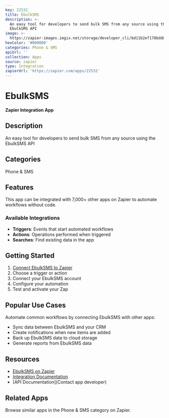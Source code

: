 ```yaml
---
key: 22532
title: EbulkSMS
description: >-
  An easy tool for developers to send bulk SMS from any source using the
  EbulkSMS API
image: >-
  https://zapier-images.imgix.net/storage/developer_cli/bd11b2ef178bdd823a48776ecccd92ee.png?auto=format%2Ccompress&ixlib=python-3.0.0&q=50
hexColor: '#000000'
categories: Phone & SMS
apiUrl: ''
collection: Apps
source: zapier
type: Integration
zapierUrl: 'https://zapier.com/apps/22532'
---
```

# EbulkSMS

**Zapier Integration App**

## Description

An easy tool for developers to send bulk SMS from any source using the EbulkSMS API

## Categories

Phone & SMS

## Features

This app can be integrated with 7,000+ other apps on Zapier to automate workflows without code.

### Available Integrations

- **Triggers**: Events that start automated workflows
- **Actions**: Operations performed when triggered
- **Searches**: Find existing data in the app

## Getting Started

1. [Connect EbulkSMS to Zapier](https://zapier.com/apps/22532)
2. Choose a trigger or action
3. Connect your EbulkSMS account
4. Configure your automation
5. Test and activate your Zap

## Popular Use Cases

Automate common workflows by connecting EbulkSMS with other apps:

- Sync data between EbulkSMS and your CRM
- Create notifications when new items are added
- Back up EbulkSMS data to cloud storage
- Generate reports from EbulkSMS data

## Resources

- [EbulkSMS on Zapier](https://zapier.com/apps/22532)
- [Integration Documentation](https://zapier.com/apps/22532/integrations)
- [API Documentation](Contact app developer)

## Related Apps

Browse similar apps in the Phone & SMS category on Zapier.
